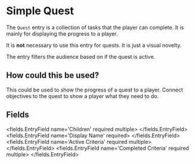 
# Simple Quest 

The `Quest` entry is a collection of tasks that the player can complete.
It is mainly for displaying the progress to a player.

It is **not** necessary to use this entry for quests.
It is just a visual novelty.

The entry filters the audience based on if the quest is active.

## How could this be used?
This could be used to show the progress of a quest to a player.
Connect objectives to the quest to show a player what they need to do.


## Fields

<fields.EntryField name='Children' required multiple>
</fields.EntryField>
<fields.EntryField name='Display Name' required>
</fields.EntryField>
<fields.EntryField name='Active Criteria' required multiple>
</fields.EntryField>
<fields.EntryField name='Completed Criteria' required multiple>
</fields.EntryField>
